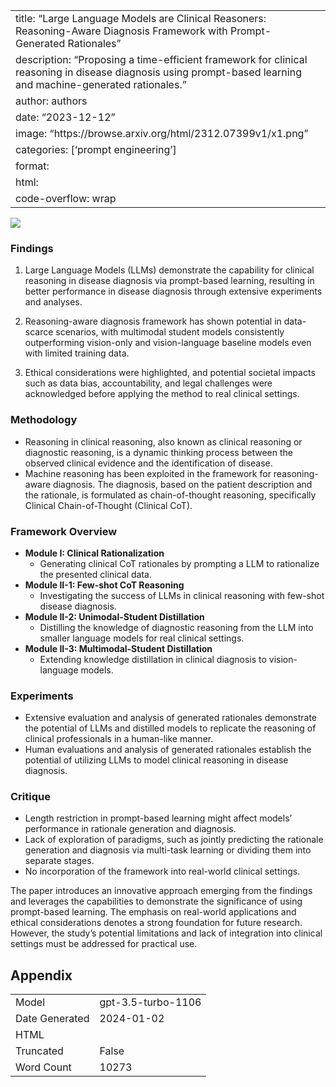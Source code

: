 
---
title: "Large Language Models are Clinical Reasoners: Reasoning-Aware Diagnosis Framework with Prompt-Generated Rationales"
description: "Proposing a time-efficient framework for clinical reasoning in disease diagnosis using prompt-based learning and machine-generated rationales."
author: authors
date: "2023-12-12"
image: "https://browse.arxiv.org/html/2312.07399v1/x1.png"
categories: ['prompt engineering']
format:
  html:
    code-overflow: wrap
---

![](https://browse.arxiv.org/html/2312.07399v1/x1.png)

### Findings 

1. Large Language Models (LLMs) demonstrate the capability for clinical reasoning in disease diagnosis via prompt-based learning, resulting in better performance in disease diagnosis through extensive experiments and analyses.

2. Reasoning-aware diagnosis framework has shown potential in data-scarce scenarios, with multimodal student models consistently outperforming vision-only and vision-language baseline models even with limited training data.

3. Ethical considerations were highlighted, and potential societal impacts such as data bias, accountability, and legal challenges were acknowledged before applying the method to real clinical settings.

### Methodology
- Reasoning in clinical reasoning, also known as clinical reasoning or diagnostic reasoning, is a dynamic thinking process between the observed clinical evidence and the identification of disease.
- Machine reasoning has been exploited in the framework for reasoning-aware diagnosis. The diagnosis, based on the patient description and the rationale, is formulated as chain-of-thought reasoning, specifically Clinical Chain-of-Thought (Clinical CoT).

### Framework Overview
- **Module I: Clinical Rationalization**
  - Generating clinical CoT rationales by prompting a LLM to rationalize the presented clinical data.
- **Module II-1: Few-shot CoT Reasoning**
  - Investigating the success of LLMs in clinical reasoning with few-shot disease diagnosis.
- **Module II-2: Unimodal-Student Distillation**
  - Distilling the knowledge of diagnostic reasoning from the LLM into smaller language models for real clinical settings.
- **Module II-3: Multimodal-Student Distillation**
  - Extending knowledge distillation in clinical diagnosis to vision-language models.

### Experiments
- Extensive evaluation and analysis of generated rationales demonstrate the potential of LLMs and distilled models to replicate the reasoning of clinical professionals in a human-like manner.
- Human evaluations and analysis of generated rationales establish the potential of utilizing LLMs to model clinical reasoning in disease diagnosis.

### Critique
- Length restriction in prompt-based learning might affect models' performance in rationale generation and diagnosis.
- Lack of exploration of paradigms, such as jointly predicting the rationale generation and diagnosis via multi-task learning or dividing them into separate stages.
- No incorporation of the framework into real-world clinical settings.

The paper introduces an innovative approach emerging from the findings and leverages the capabilities to demonstrate the significance of using prompt-based learning. The emphasis on real-world applications and ethical considerations denotes a strong foundation for future research. However, the study's potential limitations and lack of integration into clinical settings must be addressed for practical use.

## Appendix

|          |          |
|----------|----------|
| Model     | gpt-3.5-turbo-1106       |
| Date Generated     | 2024-01-02       |
| HTML     |        |
| Truncated       | False       |
| Word Count       | 10273       |